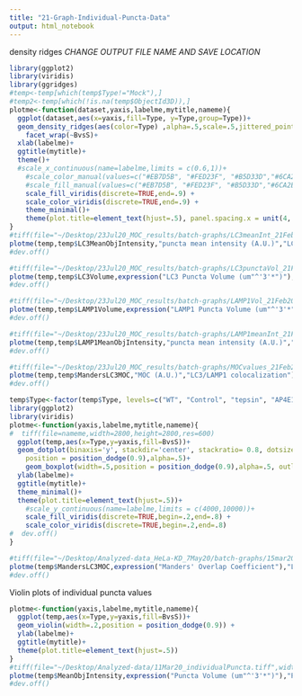 ```yaml
---
title: "21-Graph-Individual-Puncta-Data"
output: html_notebook
---
```


density ridges
*CHANGE OUTPUT FILE NAME AND SAVE LOCATION*
```r
library(ggplot2)
library(viridis)
library(ggridges)
#temp<-temp[which(temp$Type!="Mock"),]
#temp2<-temp[which(!is.na(temp$ObjectId3D)),]
plotme<-function(dataset,yaxis,labelme,mytitle,nameme){
  ggplot(dataset,aes(x=yaxis,fill=Type, y=Type,group=Type))+
  geom_density_ridges(aes(color=Type) ,alpha=.5,scale=.5,jittered_points=TRUE,position="raincloud",scale=.2,point_size=.5) +
    facet_wrap(~BvsS)+
  xlab(labelme)+
  ggtitle(mytitle)+
  theme()+
  #scale_x_continuous(name=labelme,limits = c(0.6,1))+
    #scale_color_manual(values=c("#EB7D5B", "#FED23F", "#B5D33D","#6CA2EA","#442288"))+
    #scale_fill_manual(values=c("#EB7D5B", "#FED23F", "#B5D33D","#6CA2EA","#442288"))
    scale_fill_viridis(discrete=TRUE,end=.9) +
    scale_color_viridis(discrete=TRUE,end=.9) +
    theme_minimal()+
    theme(plot.title=element_text(hjust=.5), panel.spacing.x = unit(4, "lines"))
}
#tiff(file="~/Desktop/23Jul20_MOC_results/batch-graphs/LC3meanInt_21Feb20-dataset_23Jul20.tiff",width=2800,height=2800,res=600)
plotme(temp,temp$LC3MeanObjIntensity,"puncta mean intensity (A.U.)","LC3 Puncta Mean Intensity")
#dev.off()

#tiff(file="~/Desktop/23Jul20_MOC_results/batch-graphs/LC3punctaVol_21Feb20-dataset_zoom2-10_23Jul20.tiff",width=3000,height=3000,res=600)
plotme(temp,temp$LC3Volume,expression("LC3 Puncta Volume (um"^'3'*")"),"LC3 Puncta Volumes")
#dev.off()

#tiff(file="~/Desktop/23Jul20_MOC_results/batch-graphs/LAMP1Vol_21Feb20-dataset_23Jul20.tiff",width=3000,height=3000,res=600)
plotme(temp,temp$LAMP1Volume,expression("LAMP1 Puncta Volume (um"^'3'*")"),"LAMP1 Puncta Volumes")
#dev.off()

#tiff(file="~/Desktop/23Jul20_MOC_results/batch-graphs/LAMP1meanInt_21Feb20-dataset_23Jul20.tiff",width=3000,height=3000,res=600)
plotme(temp,temp$LAMP1MeanObjIntensity,"puncta mean intensity (A.U.)","LAMP1 Puncta Mean Intensity")
#dev.off()

#tiff(file="~/Desktop/23Jul20_MOC_results/batch-graphs/MOCvalues_21Feb20-dataset_23Jul20.tiff",width=3000,height=3000,res=600)
plotme(temp,temp$MandersLC3MOC,"MOC (A.U.)","LC3/LAMP1 colocalization")
#dev.off()
```

```r
temp$Type<-factor(temp$Type, levels=c("WT", "Control", "tepsin", "AP4E1"))
library(ggplot2)
library(viridis)
plotme<-function(yaxis,labelme,mytitle,nameme){
#  tiff(file=nameme,width=2800,height=2800,res=600)
  ggplot(temp,aes(x=Type,y=yaxis,fill=BvsS))+
  geom_dotplot(binaxis='y', stackdir='center', stackratio= 0.8, dotsize = 0.25,
    position = position_dodge(0.9),alpha=.5)+
    geom_boxplot(width=.5,position = position_dodge(0.9),alpha=.5, outlier.shape = NA) +
  ylab(labelme)+
  ggtitle(mytitle)+
  theme_minimal()+
  theme(plot.title=element_text(hjust=.5))+
    #scale_y_continuous(name=labelme,limits = c(4000,10000))+
    scale_fill_viridis(discrete=TRUE,begin=.2,end=.8) +
    scale_color_viridis(discrete=TRUE,begin=.2,end=.8)
#  dev.off()
}

#tiff(file="~/Desktop/Analyzed-data_HeLa-KD_7May20/batch-graphs/15mar20_TotVolPerCell.tiff",width=2800,height=2800,res=600)
plotme(temp$MandersLC3MOC,expression("Manders' Overlap Coefficient"),"LC3/LAMP1 colocalization")
#dev.off()

```

Violin plots of individual puncta values

```r
plotme<-function(yaxis,labelme,mytitle,nameme){
  ggplot(temp,aes(x=Type,y=yaxis,fill=BvsS))+
  geom_violin(width=.2,position = position_dodge(0.9)) +
  ylab(labelme)+
  ggtitle(mytitle)+
  theme(plot.title=element_text(hjust=.5))
}
#tiff(file="~/Desktop/Analyzed-data/11Mar20_individualPuncta.tiff",width=2800,height=2800,res=600)
plotme(temp$MeanObjIntensity,expression("Puncta Volume (um"^'3'*")"),"Puncta Volumes")
#dev.off()
```
